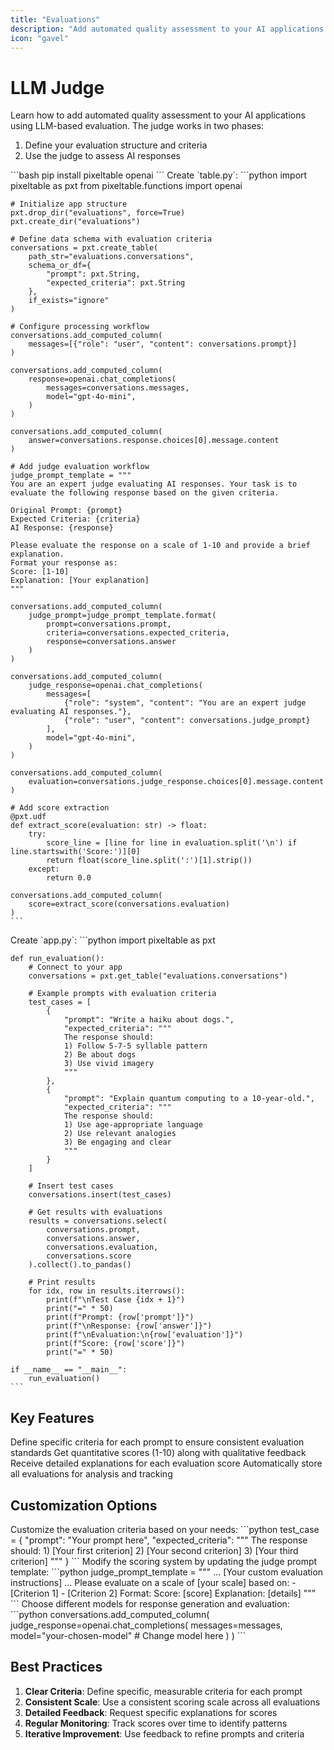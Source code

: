 ```yaml
---
title: "Evaluations"
description: "Add automated quality assessment to your AI applications using LLM-based evaluation"
icon: "gavel"
---
```


# LLM Judge

Learn how to add automated quality assessment to your AI applications using LLM-based evaluation. The judge works in two phases:
1. Define your evaluation structure and criteria
2. Use the judge to assess AI responses

<Steps>
  <Step title="Install Dependencies">
    ```bash
    pip install pixeltable openai
    ```
  </Step>

  <Step title="Define Your Evaluation Structure" icon="scale-balanced">
    Create `table.py`:
    ```python
    import pixeltable as pxt
    from pixeltable.functions import openai

    # Initialize app structure
    pxt.drop_dir("evaluations", force=True)
    pxt.create_dir("evaluations")

    # Define data schema with evaluation criteria
    conversations = pxt.create_table(
        path_str="evaluations.conversations", 
        schema_or_df={
            "prompt": pxt.String,
            "expected_criteria": pxt.String
        }, 
        if_exists="ignore"
    )

    # Configure processing workflow
    conversations.add_computed_column(
        messages=[{"role": "user", "content": conversations.prompt}]
    )

    conversations.add_computed_column(
        response=openai.chat_completions(
            messages=conversations.messages,
            model="gpt-4o-mini",
        )
    )

    conversations.add_computed_column(
        answer=conversations.response.choices[0].message.content
    )

    # Add judge evaluation workflow
    judge_prompt_template = """
    You are an expert judge evaluating AI responses. Your task is to evaluate the following response based on the given criteria.

    Original Prompt: {prompt}
    Expected Criteria: {criteria}
    AI Response: {response}

    Please evaluate the response on a scale of 1-10 and provide a brief explanation.
    Format your response as:
    Score: [1-10]
    Explanation: [Your explanation]
    """

    conversations.add_computed_column(
        judge_prompt=judge_prompt_template.format(
            prompt=conversations.prompt,
            criteria=conversations.expected_criteria,
            response=conversations.answer
        )
    )

    conversations.add_computed_column(
        judge_response=openai.chat_completions(
            messages=[
                {"role": "system", "content": "You are an expert judge evaluating AI responses."},
                {"role": "user", "content": conversations.judge_prompt}
            ],
            model="gpt-4o-mini",
        )
    )

    conversations.add_computed_column(
        evaluation=conversations.judge_response.choices[0].message.content
    )

    # Add score extraction
    @pxt.udf
    def extract_score(evaluation: str) -> float:
        try:
            score_line = [line for line in evaluation.split('\n') if line.startswith('Score:')][0]
            return float(score_line.split(':')[1].strip())
        except:
            return 0.0

    conversations.add_computed_column(
        score=extract_score(conversations.evaluation)
    )
    ```
  </Step>

  <Step title="Use Your Judge" icon="play">
    Create `app.py`:
    ```python
    import pixeltable as pxt

    def run_evaluation():
        # Connect to your app
        conversations = pxt.get_table("evaluations.conversations")

        # Example prompts with evaluation criteria
        test_cases = [
            {
                "prompt": "Write a haiku about dogs.",
                "expected_criteria": """
                The response should:
                1) Follow 5-7-5 syllable pattern
                2) Be about dogs
                3) Use vivid imagery
                """
            },
            {
                "prompt": "Explain quantum computing to a 10-year-old.",
                "expected_criteria": """
                The response should:
                1) Use age-appropriate language
                2) Use relevant analogies
                3) Be engaging and clear
                """
            }
        ]

        # Insert test cases
        conversations.insert(test_cases)

        # Get results with evaluations
        results = conversations.select(
            conversations.prompt,
            conversations.answer,
            conversations.evaluation,
            conversations.score
        ).collect().to_pandas()

        # Print results
        for idx, row in results.iterrows():
            print(f"\nTest Case {idx + 1}")
            print("=" * 50)
            print(f"Prompt: {row['prompt']}")
            print(f"\nResponse: {row['answer']}")
            print(f"\nEvaluation:\n{row['evaluation']}")
            print(f"Score: {row['score']}")
            print("=" * 50)

    if __name__ == "__main__":
        run_evaluation()
    ```
  </Step>
</Steps>

## Key Features

<CardGroup cols={1}>
  <Card title="Structured Evaluation" icon="list-check">
    Define specific criteria for each prompt to ensure consistent evaluation standards
  </Card>
  <Card title="Numerical Scoring" icon="star">
    Get quantitative scores (1-10) along with qualitative feedback
  </Card>
  <Card title="Detailed Feedback" icon="comment">
    Receive detailed explanations for each evaluation score
  </Card>
  <Card title="Persistent Storage" icon="database">
    Automatically store all evaluations for analysis and tracking
  </Card>
</CardGroup>

## Customization Options

<AccordionGroup>
  <Accordion title="Evaluation Criteria" icon="list">
    Customize the evaluation criteria based on your needs:
    ```python
    test_case = {
        "prompt": "Your prompt here",
        "expected_criteria": """
        The response should:
        1) [Your first criterion]
        2) [Your second criterion]
        3) [Your third criterion]
        """
    }
    ```
  </Accordion>

  <Accordion title="Scoring System" icon="star">
    Modify the scoring system by updating the judge prompt template:
    ```python
    judge_prompt_template = """
    ... [Your custom evaluation instructions] ...
    Please evaluate on a scale of [your scale] based on:
    - [Criterion 1]
    - [Criterion 2]
    Format: 
    Score: [score]
    Explanation: [details]
    """
    ```
  </Accordion>

  <Accordion title="Model Selection" icon="robot">
    Choose different models for response generation and evaluation:
    ```python
    conversations.add_computed_column(
        judge_response=openai.chat_completions(
            messages=messages,
            model="your-chosen-model"  # Change model here
        )
    )
    ```
  </Accordion>
</AccordionGroup>

## Best Practices

1. **Clear Criteria**: Define specific, measurable criteria for each prompt
2. **Consistent Scale**: Use a consistent scoring scale across all evaluations
3. **Detailed Feedback**: Request specific explanations for scores
4. **Regular Monitoring**: Track scores over time to identify patterns
5. **Iterative Improvement**: Use feedback to refine prompts and criteria
